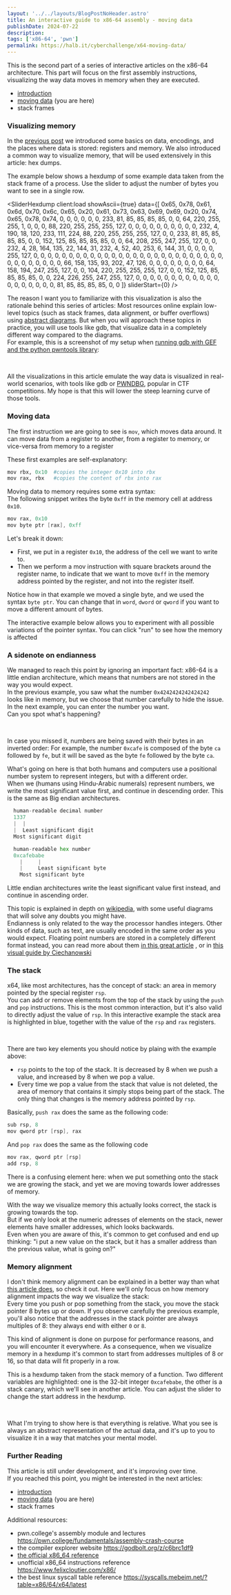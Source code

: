 ```yaml
---
layout: '../../layouts/BlogPostNoHeader.astro'
title: An interactive guide to x86-64 assembly - moving data
publishDate: 2024-07-22
description: 
tags: ['x86-64', 'pwn']
permalink: https://halb.it/cyberchallenge/x64-moving-data/
---
```


This is the second part of a series of interactive articles on the x86-64 architecture.
This part will focus on the first assembly instructions, visualizing the way data moves in memory
when they are executed.

- [introduction](/cyberchallenge/x64-introduction/) 
- [moving data](/cyberchallenge/x64-moving-data/) (you are here)
- stack frames

### Visualizing memory

In the [previous post](/cyberchallenge/x64-introduction)
we introduced some basics on data, encodings, and the places
where data is stored: registers and memory.
We also introduced a common way to visualize memory, that will be used extensively
in this article: hex dumps.

The example below shows a hexdump of some example data taken from the stack frame of a process.
Use the slider to adjust the number of bytes you want to see in a single row.

<SliderHexdump
  client:load 
  showAscii={true}
  data={[
  0x65, 0x78, 0x61, 0x6d, 0x70, 0x6c, 0x65, 0x20,
  0x61, 0x73, 0x63, 0x69, 0x69, 0x20, 0x74, 0x65,
  0x78, 0x74, 
  0, 0, 0, 0, 0, 0, 233, 81, 85, 85, 85, 85, 0, 0, 64, 220, 255, 255, 1, 0, 0, 0, 88, 220, 255, 255, 255, 127, 0, 0, 0, 0, 0, 0, 0, 0, 0, 0, 232, 4, 190, 18, 120, 233, 111, 224, 88, 220, 255, 255, 255, 127, 0, 0, 233, 81, 85, 85, 85, 85, 0, 0, 152, 125, 85, 85, 85, 85, 0, 0, 64, 208, 255, 247, 255, 127, 0, 0, 232, 4, 28, 164, 135, 22, 144, 31,
  232, 4, 52, 40, 253, 6, 144, 31, 0, 0, 0, 0, 255, 127, 0, 0, 0, 0, 0, 0, 0, 0, 0, 0, 0, 0, 0, 0, 0, 0, 0, 0, 0, 0, 0, 0, 0, 0, 0, 0, 0, 0, 0, 0, 0, 0, 0, 0, 0, 66, 158, 135, 93, 202, 47, 126, 0, 0, 0, 0, 0, 0, 0, 0, 64, 158, 194, 247, 255, 127, 0, 0, 104, 220, 255, 255, 255, 127, 0, 0, 152, 125, 85, 85, 85, 85, 0, 0, 224, 226, 255, 247, 255, 127, 0, 0, 0, 0, 0, 0,
  0, 0, 0, 0, 0, 0, 0, 0, 0, 0, 0, 0, 0, 81, 85, 85, 85, 85, 0, 0 
  ]}
  sliderStart={0} /><br/>

  The reason I want you to familiarize with this visualization is also the rationale behind
  this series of articles:
  Most resources online explain low-level topics (such as 
  stack frames, data alignment, or buffer overflows) using
  [abstract diagrams](https://stackoverflow.com/a/40106523/9169799).
  But when you will approach these topics in practice, you will use
  tools like gdb, that visualize data in a completely different way compared to the diagrams.<br/>
  For example, this is a screenshot of my setup when 
  [running gdb with GEF and the python pwntools library](/posts/pwntools-gdb):

<Picture src="gdb-tips" height={450} alt="Screenshot of a tmux terminal split vertically into two panes. The pane on the left is an interactive python shell. It has received the input: p.send(bytearray(key)). The pane on the right is a gdb session whth the gef plugin enabled. You can see registers, stack and current instruction for a process called ./babyrev_level6.0. The program is about to run a call to glibc readline" /><br/>

  All the visualizations in this article emulate the way data is visualized in real-world
  scenarios, with tools like gdb or [PWNDBG](https://github.com/pwndbg/pwndbg/),
  popular in CTF competitions.
  My hope is that this will lower the steep learning curve of those tools.


### Moving data

The first instruction we are going to see is `mov`, which moves data around. It can move data from a register to another,
from a register to memory, or vice-versa from memory to a register

 These first examples are self-explanatory:

```python
mov rbx, 0x10  #copies the integer 0x10 into rbx
mov rax, rbx   #copies the content of rbx into rax
```

Moving data to memory requires some extra syntax:<br/>
The following snippet writes the byte `0xff` in the memory cell at address `0x10`.

```c
mov rax, 0x10
mov byte ptr [rax], 0xff
```

Let's break it down:
- First, we put in a register `0x10`, the address of the cell we want to write to.
- Then we perform a mov instruction with square brackets around the register name, to indicate that we want to move `0xff` in
the memory address pointed by the register, and not into the register itself.

Notice how in that example we moved a single byte, and we used the syntax `byte ptr`.
You can change that in `word`, `dword` or `qword` if you want to move a different amount of bytes.

The interactive example below allows you to experiment with all possible variations of the pointer syntax.
You can click "run" to see how the memory is affected

<PtrSyntaxEmbed client:load />


### A sidenote on endianness

We managed to reach this point by ignoring an important fact: x86-64 is a little endian architecture,
which means that numbers are not stored in the way you would expect.<br/>
In the previous example, you saw what the number `0x4242424242424242` looks like in memory,
but we choose that number carefully to hide the issue. In the next example, you can enter the number you want.<br/>
Can you spot what's happening?

<EndiannessEmbed client:load /><br/>

In case you missed it, numbers are being saved with their bytes in an inverted order:
For example, the number `0xcafe` is composed of the byte `ca` followed by `fe`,
but it will be saved as the byte `fe` followed by the byte `ca`.

What's going on here is that
both humans and computers use a positional number system to represent integers,
but with a different order.<br/>
When we (humans using Hindu-Arabic numerals) represent numbers,
we write the most significant value first, and continue in descending order.
This is the same as Big endian architectures.

```python
  human-readable decimal number
  1337 
  |  |
  |  Least significant digit 
  Most significant digit 

  human-readable hex number
  0xcafebabe  
    |     |
    |     Least significant byte
    Most significant byte
```
Little endian architectures write the least significant value first instead, and continue in ascending order.

This topic is explained in depth on [wikipedia](https://en.wikipedia.org/wiki/Endianness), with some
useful diagrams that will solve any doubts you might have.<br/>
Endianness is only related to the way the processor handles integers. 
Other kinds of data, such as text, are usually encoded in the same order as you would expect.
Floating point numbers are stored in a completely different
format instead, you can read more about them 
[in this great article](https://fabiensanglard.net/floating_point_visually_explained/)
, or in 
[this visual guide by Ciechanowski](https://ciechanow.ski/exposing-floating-point/)

### The stack

x64, like most architectures, has the concept of stack: an area in memory pointed
by the special register `rsp`.<br/>
You can add or remove elements from the top of the stack by using the
`push` and `pop` instructions. This is the most common interaction, but it's also valid to directly adjust the value of `rsp`.
In this interactive example
the stack area is highlighted in blue, together with the value of the `rsp` and `rax` registers.

<StackEmbed client:load /><br/>

There are two key elements you should notice by plaing with the example above:
- `rsp` points to the top of the stack. It is decreased by 8 when we push a value, and increased by 8 when we pop a value.
- Every time we pop a value from the stack that value is not deleted, the area of memory that contains it
simply stops being part of the stack. The only thing that changes is the memory address pointed by `rsp`.

Basically, `push rax` does the same as the following code:
```c
sub rsp, 8
mov qword ptr [rsp], rax
```

And `pop rax` does the same as the following code
```c
mov rax, qword ptr [rsp]
add rsp, 8
```

There is a confusing element here: when we put something onto the stack we are
growing the stack, and yet we are moving towards lower addresses of memory.

With the way we visualize memory this actually looks correct, the stack is growing 
towards the top.<br/>
But if we only look at the numeric adresses of elements on the stack, newer elements have smaller addresses,
which looks backwards.<br/>
Even when you are aware of this, it's common to get confused
and end up thinking:
"i put a new value on the stack, but it has a smaller address than the previous value, what is going on?"

### Memory alignment

I don't think memory alignment can be explained in a better way than 
what [this article does](https://web.archive.org/web/20080607055623/http://www.ibm.com/developerworks/library/pa-dalign/), so check it out. Here we'll only focus on how memory alignment impacts
the way we visualize the stack:<br/>
Every time you push or pop something from the stack, you move the stack pointer
8 bytes up or down. If you observe carefully the 
previous example, you'll also notice that the addresses in the stack pointer are 
always multiples of 8: they always end with either `0` or `8`.

This kind of alignment is done on purpose for performance reasons, and you will encounter it everywhere.
As a consequence, when we visualize memory in a hexdump it's common to start from addresses multiples
of 8 or 16, so that data will fit properly in a row.

This is a hexdump taken from the stack memory of a function. Two different variables are highlighted:
one is the 32-bit integer `0xcafebabe`, the other is a stack canary, which we'll see in another article.
You can adjust the slider to change the start address in the hexdump.

<SliderAlign
  client:load 
  showAscii={true}
  /><br/>

What I'm trying to show here is that everything is relative.
What you see is always an abstract representation of the actual data,
and it's up to you to visualize it in a way that matches
your mental model.


### Further Reading

This article is still under development, and it's improving over time.<br/>
If you reached this point, you might be interested in the next articles:

- [introduction](/cyberchallenge/x64-introduction/)  
- [moving data](/cyberchallenge/x64-moving-data/) (you are here)
- stack frames

Additional resources:

- pwn.college's assembly module and lectures https://pwn.college/fundamentals/assembly-crash-course
- the compiler explorer website https://godbolt.org/z/c6brc1df9
- [the official x86_64 reference](https://www.intel.com/content/www/us/en/developer/articles/technical/intel-sdm.html)
- unofficial x86_64 instructions reference https://www.felixcloutier.com/x86/
- the best linux syscall table reference https://syscalls.mebeim.net/?table=x86/64/x64/latest







